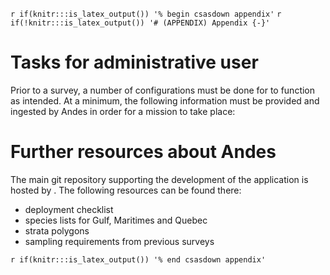 <!-- The following code should appear at the beginning of the first appendix.
(if you have one)
After that, all subsequent sections will be turned into appendices. -->

`r if(knitr:::is_latex_output()) '% begin csasdown appendix'`
`r if(!knitr:::is_latex_output()) '# (APPENDIX) Appendix {-}'`

# Tasks for administrative user
Prior to a survey, a number of configurations must be done for \gls{andes} to function as intended. At a minimum, the following information must be provided and ingested by Andes in order for a mission to take place:

\begin{description}
\item[Strata polygons]{}
\item[List of stations]{}
\item[Species list]{}
\item[Sampling requirements]{}
\end{description}


# Further resources about Andes

The main git repository supporting the development of the application is hosted by \gls{imts}. The following resources can be found there:

- deployment checklist
- species lists for Gulf, Maritimes and Quebec
- strata polygons 
- sampling requirements from previous surveys

<!-- At the end of your appendices add: -->
`r if(knitr:::is_latex_output()) '% end csasdown appendix'`

